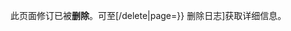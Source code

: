 此页面修订已被<strong>删除</strong>。可至[{{fullurl:{{#Special:Log}}/delete|page={{FULLPAGENAMEE}}}} 删除日志]获取详细信息。